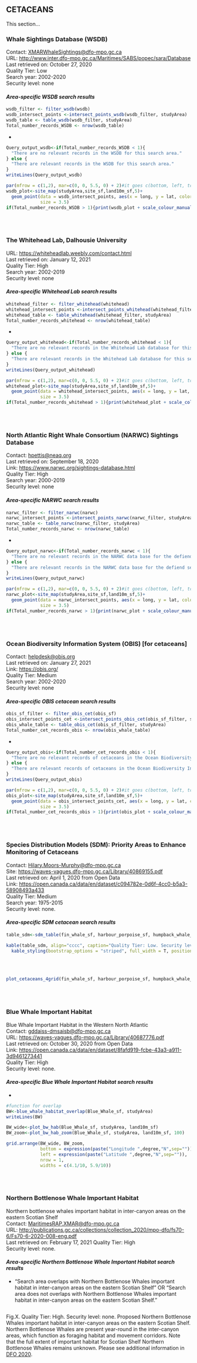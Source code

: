 ## **CETACEANS**    

This section...

### **Whale Sightings Database (WSDB)**    
Contact: <XMARWhaleSightings@dfo-mpo.gc.ca>  
URL: <http://www.inter.dfo-mpo.gc.ca/Maritimes/SABS/popec/sara/Database>  
Last retrieved on: October 27, 2020  
Quality Tier: Low  
Search year: 2002-2020  
Security level: none  

#### ***Area-specific WSDB search results***    

```r
wsdb_filter <- filter_wsdb(wsdb)
wsdb_intersect_points <-intersect_points_wsdb(wsdb_filter, studyArea)
wsdb_table <- table_wsdb(wsdb_filter, studyArea)
Total_number_records_WSDB <- nrow(wsdb_table)
```
*
```r
Query_output_wsdb<-if(Total_number_records_WSDB < 1){
  "There are no relevant records in the WSDB for this search area."
} else {
  "There are relevant records in the WSDB for this search area."
}
writeLines(Query_output_wsdb)
```

```r
par(mfrow = c(1,2), mar=c(0, 0, 5.5, 0) + 2)#it goes c(bottom, left, top, right)
wsdb_plot<-site_map(studyArea,site_sf,land10m_sf,5)+
  geom_point(data = wsdb_intersect_points, aes(x = long, y = lat, color=Common_Name), 
             size = 3.5)
if(Total_number_records_WSDB > 1){print(wsdb_plot + scale_colour_manual(values=whale_col))}
```

<br><br>

### **The Whitehead Lab, Dalhousie University**    
URL: <https://whiteheadlab.weebly.com/contact.html>  
Last retrieved on: January 12, 2021  
Quality Tier: High  
Search year: 2002-2019  
Security level: none 

#### ***Area-specific Whitehead Lab search results***

```r
whitehead_filter <- filter_whitehead(whitehead)
whitehead_intersect_points <-intersect_points_whitehead(whitehead_filter, studyArea)
whitehead_table <- table_whitehead(whitehead_filter, studyArea)
Total_number_records_whitehead <- nrow(whitehead_table)
```
*
```r
Query_output_whitehead<-if(Total_number_records_whitehead < 1){
  "There are no relevant records in the Whitehead Lab database for this search area."
} else {
  "There are relevant records in the Whitehead Lab database for this search area."
}
writeLines(Query_output_whitehead)
```

```r
par(mfrow = c(1,2), mar=c(0, 0, 5.5, 0) + 2)#it goes c(bottom, left, top, right)
whitehead_plot<-site_map(studyArea,site_sf,land10m_sf,5)+
  geom_point(data = whitehead_intersect_points, aes(x = long, y = lat, color=Common_Name), 
             size = 3.5)
if(Total_number_records_whitehead > 1){print(whitehead_plot + scale_colour_manual(values=whale_col))}
```

<br><br>

### **North Atlantic Right Whale Consortium (NARWC) Sightings Database**    
Contact: <hpettis@neaq.org>  
Last retrieved on: September 18, 2020  
Link: <https://www.narwc.org/sightings-database.html>    
Quality Tier: High  
Search year: 2000-2019  
Security level: none  

#### ***Area-specific NARWC search results*** {-}    
```r
narwc_filter <- filter_narwc(narwc)
narwc_intersect_points <-intersect_points_narwc(narwc_filter, studyArea)
narwc_table <- table_narwc(narwc_filter, studyArea)
Total_number_records_narwc <- nrow(narwc_table)
```
*
```r
Query_output_narwc<-if(Total_number_records_narwc < 1){
  "There are no relevant records in the NARWC data base for the defiend search area."
} else {
  "There are relevant records in the NARWC data base for the defiend search area."
}
writeLines(Query_output_narwc)
```

```r
par(mfrow = c(1,2), mar=c(0, 0, 5.5, 0) + 2)#it goes c(bottom, left, top, right)
narwc_plot<-site_map(studyArea,site_sf,land10m_sf,5)+
  geom_point(data = narwc_intersect_points, aes(x = long, y = lat, color=Common_Name), 
             size = 3.5)
if(Total_number_records_narwc > 1){print(narwc_plot + scale_colour_manual(values=whale_col))}
```

<br><br>

### **Ocean Biodiversity Information System (OBIS) [for cetaceans]**    
Contact: <helpdesk@obis.org>  
Last retrieved on: January 27, 2021  
Link: <https://obis.org/>  
Quality Tier: Medium  
Search year: 2002-2020  
Security level: none  

#### ***Area-specific OBIS cetacean search results***   
```r
obis_sf_filter <- filter_obis_cet(obis_sf)
obis_intersect_points_cet <-intersect_points_obis_cet(obis_sf_filter, studyArea)
obis_whale_table <- table_obis_cet(obis_sf_filter, studyArea)
Total_number_cet_records_obis <- nrow(obis_whale_table)
```

*
```r
Query_output_obis<-if(Total_number_cet_records_obis < 1){
  "There are no relevant records of cetaceans in the Ocean Biodiversity Information System (OBIS) for this search area."
} else {
  "There are relevant records of cetaceans in the Ocean Biodiversity Information System (OBIS) for this search area."
}
writeLines(Query_output_obis)
```

```r
par(mfrow = c(1,2), mar=c(0, 0, 5.5, 0) + 2)#it goes c(bottom, left, top, right)
obis_plot<-site_map(studyArea,site_sf,land10m_sf,5)+
  geom_point(data = obis_intersect_points_cet, aes(x = long, y = lat, color=Common_Name), 
             size = 3.5)
if(Total_number_cet_records_obis > 1){print(obis_plot + scale_colour_manual(values=whale_col))}
```

<br><br>

### **Species Distribution Models (SDM): Priority Areas to Enhance Monitoring of Cetaceans**    

Contact: <Hilary.Moors-Murphy@dfo-mpo.gc.ca>  
Site: <https://waves-vagues.dfo-mpo.gc.ca/Library/40869155.pdf>  
Last retrieved on: April 1, 2020 from Open Data  
Link: <https://open.canada.ca/data/en/dataset/c094782e-0d6f-4cc0-b5a3-58908493a433>  
Quality Tier: Medium  
Search year: 1975-2015  
Security level: none.

#### ***Area-specific SDM cetacean search results***    

```r
table_sdm<-sdm_table(fin_whale_sf, harbour_porpoise_sf, humpback_whale_sf, sei_whale_sf, studyArea)
```

```r
kable(table_sdm, align="cccc", caption="Quality Tier: Low. Security level: none. Results showing if the search area overlap with predicted Priority Areas to Enhance Monitoring of several species of cetaceans (Fin Whale, Harbour Porpoise, Humpback Whale and Sei Whale). TRUE = polygon does overlap with priority area; FALSE = polygon does NOT overlap with priority area.", booktabs = T, escape = F, linesep="") %>%
  kable_styling(bootstrap_options = "striped", full_width = T, position = "left")
```

<br><br>

```r
plot_cetaceans_4grid(fin_whale_sf, harbour_porpoise_sf, humpback_whale_sf, sei_whale_sf, studyArea, land10m_sf, 200)
```

<br><br>

### **Blue Whale Important Habitat**    

Blue Whale Important Habitat in the Western North Atlantic  
Contact: <gddaiss-dmsaisb@dfo-mpo.gc.ca>  
URL: <https://waves-vagues.dfo-mpo.gc.ca/Library/40687776.pdf>  
Last retrieved on: October 30, 2020 from Open Data  
Link: <https://open.canada.ca/data/en/dataset/8fafd919-fcbe-43a3-a911-3d9461273441>  
Quality Tier: High  
Security level: none.  

#### ***Area-specific Blue Whale Important Habitat search results***    

*    
```r
#function for overlap
BW<-blue_whale_habitat_overlap(Blue_Whale_sf, studyArea)
writeLines(BW)
```
```r
BW_wide<-plot_bw_hab(Blue_Whale_sf, studyArea, land10m_sf)
BW_zoom<-plot_bw_hab_zoom(Blue_Whale_sf, studyArea, land10m_sf, 100)
```

```r
grid.arrange(BW_wide, BW_zoom,
             bottom = expression(paste("Longitude ",degree,"N",sep="")),
             left = expression(paste("Latitude ",degree,"N",sep="")),
             nrow = 1,
             widths = c(4.1/10, 5.9/10))
```

<br><br>

### **Northern Bottlenose Whale Important Habitat**    
Northern bottlenose whales important habitat in inter-canyon areas on the eastern Scotian Shelf  
Contact: <MaritimesRAP.XMAR@dfo-mpo.gc.ca>  
URL: <http://publications.gc.ca/collections/collection_2020/mpo-dfo/fs70-6/Fs70-6-2020-008-eng.pdf>  
Last retrieved on: February 17, 2021 
Quality Tier: High  
Security level: none.  

#### ***Area-specific Northern Bottlenose Whale Important Habitat search results***    

* "Search area overlaps with Northern Bottlenose Whales important habitat in inter-canyon areas on the eastern Scotian Shelf " OR "Search area does not overlaps with Northern Bottlenose Whales important habitat in inter-canyon areas on the eastern Scotian Shelf."  

```r
```

Fig.X. Quality Tier: High. Security level: none. Proposed Northern Bottlenose Whales important habitat in inter-canyon areas on the eastern Scotian Shelf. Northern Bottlenose Whales are present year-round in the inter-canyon areas, which function as foraging habitat and movement corridors. Note that the full extent of important habitat for Scotian Shelf Northern Bottlenose Whales remains unknown. Please see additional information in <a href="http://publications.gc.ca/collections/collection_2020/mpo-dfo/fs70-6/Fs70-6-2020-008-eng.pdf">DFO 2020</a>.
